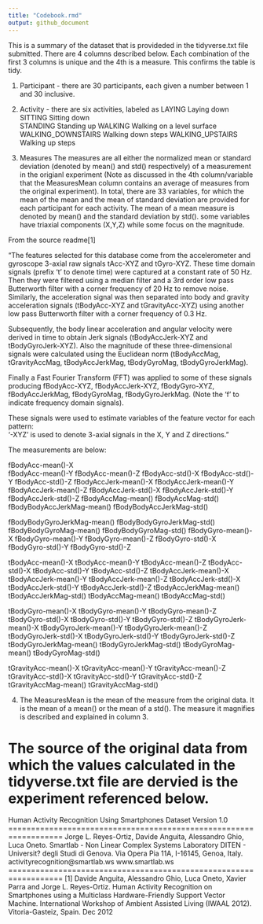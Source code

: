 ```yaml
---
title: "Codebook.rmd"
output: github_document
---
```


This is a summary of the dataset that is provideded in the tidyverse.txt file submitted.  There are 4 columns described below.  Each combination of the first 3 columns is unique and the 4th is a measure.  This confirms
the table is tidy.


1. Participant - there are 30 participants, each given a number between 1 and 30 inclusive.

2. Activity - there are six activities, labeled as 
LAYING                          Laying down
SITTING                         Sitting down        
STANDING                        Standing up
WALKING                         Walking on a level surface
WALKING_DOWNSTAIRS              Walking down steps
WALKING_UPSTAIRS                Walking up steps

3. Measures
The measures are all either the normalized mean or standard deviation (denoted by mean() and std() respectively) of a measurement in the origianl experiment (Note as discussed in the 4th column/variable that the MeasuresMean column contains an average of measures from the original experiment).  In total, there are 33 variables, for which the mean of the mean and the mean of standard deviation are provided for each participant for each activity.  The mean of a mean measure is denoted by mean()
and the standard deviation by std().  some variables have triaxial components (X,Y,Z) while some focus on the magnitude.

From the source readme[1]

"The features selected for this database come from the accelerometer and gyroscope 3-axial raw signals tAcc-XYZ and tGyro-XYZ. These time domain signals (prefix 't' to denote time) were captured at a constant rate of 50 Hz. Then they were filtered using a median filter and a 3rd order low pass Butterworth filter with a corner frequency of 20 Hz to remove noise. Similarly, the acceleration signal was then separated into body and gravity acceleration signals (tBodyAcc-XYZ and tGravityAcc-XYZ) using another low pass Butterworth filter with a corner frequency of 0.3 Hz. 

Subsequently, the body linear acceleration and angular velocity were derived in time to obtain Jerk signals (tBodyAccJerk-XYZ and tBodyGyroJerk-XYZ). Also the magnitude of these three-dimensional signals were calculated using the Euclidean norm (tBodyAccMag, tGravityAccMag, tBodyAccJerkMag, tBodyGyroMag, tBodyGyroJerkMag). 

Finally a Fast Fourier Transform (FFT) was applied to some of these signals producing fBodyAcc-XYZ, fBodyAccJerk-XYZ, fBodyGyro-XYZ, fBodyAccJerkMag, fBodyGyroMag, fBodyGyroJerkMag. (Note the 'f' to indicate frequency domain signals). 

These signals were used to estimate variables of the feature vector for each pattern:  
'-XYZ' is used to denote 3-axial signals in the X, Y and Z directions."

The measurements are below:

fBodyAcc-mean()-X               
fBodyAcc-mean()-Y
fBodyAcc-mean()-Z
fBodyAcc-std()-X
fBodyAcc-std()-Y
fBodyAcc-std()-Z
fBodyAccJerk-mean()-X
fBodyAccJerk-mean()-Y
fBodyAccJerk-mean()-Z
fBodyAccJerk-std()-X
fBodyAccJerk-std()-Y
fBodyAccJerk-std()-Z
fBodyAccMag-mean()
fBodyAccMag-std()
fBodyBodyAccJerkMag-mean()
fBodyBodyAccJerkMag-std()

fBodyBodyGyroJerkMag-mean()
fBodyBodyGyroJerkMag-std()
fBodyBodyGyroMag-mean()
fBodyBodyGyroMag-std()
fBodyGyro-mean()-X
fBodyGyro-mean()-Y
fBodyGyro-mean()-Z
fBodyGyro-std()-X
fBodyGyro-std()-Y
fBodyGyro-std()-Z


tBodyAcc-mean()-X
tBodyAcc-mean()-Y
tBodyAcc-mean()-Z
tBodyAcc-std()-X
tBodyAcc-std()-Y
tBodyAcc-std()-Z
tBodyAccJerk-mean()-X
tBodyAccJerk-mean()-Y
tBodyAccJerk-mean()-Z
tBodyAccJerk-std()-X
tBodyAccJerk-std()-Y
tBodyAccJerk-std()-Z
tBodyAccJerkMag-mean()
tBodyAccJerkMag-std()
tBodyAccMag-mean()
tBodyAccMag-std()

tBodyGyro-mean()-X
tBodyGyro-mean()-Y
tBodyGyro-mean()-Z
tBodyGyro-std()-X
tBodyGyro-std()-Y
tBodyGyro-std()-Z
tBodyGyroJerk-mean()-X
tBodyGyroJerk-mean()-Y
tBodyGyroJerk-mean()-Z
tBodyGyroJerk-std()-X
tBodyGyroJerk-std()-Y
tBodyGyroJerk-std()-Z
tBodyGyroJerkMag-mean()
tBodyGyroJerkMag-std()
tBodyGyroMag-mean()
tBodyGyroMag-std()

tGravityAcc-mean()-X
tGravityAcc-mean()-Y
tGravityAcc-mean()-Z
tGravityAcc-std()-X
tGravityAcc-std()-Y
tGravityAcc-std()-Z
tGravityAccMag-mean()
tGravityAccMag-std()

4.  The MeasuresMean is the mean of the measure from the original data.  It is the mean of a mean() or the mean of a std().  The measure it magnifies is described and explained in column 3.


The source of the original data from which the values calculated in the tidyverse.txt file are dervied is the experiment referenced below.
==================================================================
Human Activity Recognition Using Smartphones Dataset
Version 1.0
==================================================================
Jorge L. Reyes-Ortiz, Davide Anguita, Alessandro Ghio, Luca Oneto.
Smartlab - Non Linear Complex Systems Laboratory
DITEN - Universit? degli Studi di Genova.
Via Opera Pia 11A, I-16145, Genoa, Italy.
activityrecognition@smartlab.ws
www.smartlab.ws
==================================================================
[1] Davide Anguita, Alessandro Ghio, Luca Oneto, Xavier Parra and Jorge L. Reyes-Ortiz. Human Activity Recognition on Smartphones using a Multiclass Hardware-Friendly Support Vector Machine. International Workshop of Ambient Assisted Living (IWAAL 2012). Vitoria-Gasteiz, Spain. Dec 2012